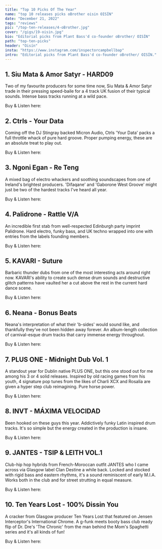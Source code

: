 ---
title: "Top 10 Picks Of The Year"
name: "top 10 releases picks oBrother oisin OISÍN"
date: "December 21, 2022"
tags: "reviews"
pic: "/top-ten-releases/4-oBrother.jpg"
cover: "/gigs/19-oisin.jpg"
bio: "Editorial picks from Plant Bass'd co-founder oBrother/ OISÍN"
path: "top-ten-picks"
header: "Oisín"
insta: "https://www.instagram.com/inspectorcampbellbap"
intro: "Editorial picks from Plant Bass'd co-founder oBrother/ OISÍN."
---

## 1. Siu Mata & Amor Satyr - HARD09

<div className="row display-flex align-items-center">
<div className="col clubGuide">
<Picture src="/top-ten-releases/oisin/1.jpg" alt="Siu Mata & Amor Satyr - HARD09" size={1200} />
</div>
<div className="col clubGuide">

Two of my favourite producers for some time now, Siu Mata & Amor Satyr trade in their pressing speed-baile for a 4 track UK fusion of their typical sounds. Intense bass tracks running at a wild pace.

Buy & Listen here: <HoverLink url="hardlinesounds.bandcamp.com/album/hard09" name="Bandcamp" external />

</div>
</div>

## 2. Ctrls - Your Data

<div className="row display-flex align-items-center">
<div className="col clubGuide">
<Picture src="/top-ten-releases/oisin/2.jpg" alt="Ctrls - Your Data cover art" size={1200} />
</div>
<div className="col clubGuide">

Coming off the DJ Stingray backed Micron Audio, Ctrls 'Your Data' packs a full throttle whack of pure hard groove. Proper pumping energy, these are an absolute treat to play out.

Buy & Listen here: <HoverLink url="ctrlscph.bandcamp.com/album/your-data" name="BandCamp" external />

</div>
</div>

## 3. Ngoni Egan - Re Teng

<div className="row display-flex align-items-center">
<div className="col clubGuide">
<Picture src="/top-ten-releases/oisin/3.jpg" alt="Ngoni Egan - Re Teng" size={1200} />
</div>
<div className="col clubGuide">

A mixed bag of electro whackers and soothing soundscapes from one of Ireland's brightest producers. 'Difaqane' and 'Gaborone West Groove' might just be two of the hardest tracks I've heard all year.

Buy & Listen here: <HoverLink url="ngoniegan.bandcamp.com/album/re-teng" name="BandCamp" external />

</div>
</div>

## 4. Palidrone - Rattle V/A

<div className="row display-flex align-items-center">
<div className="col clubGuide">
<Picture src="/top-ten-releases/oisin/4.jpg" alt="Palidrone - Rattle V/A" size={1200} />
</div>
<div className="col clubGuide">

An incredible first stab from well-respected Edinburgh party imprint Palidrone. Hard electro, funky bass, and UK techno wrapped into one with entries from the labels founding members.

Buy & Listen here: <HoverLink url="palidrone.bandcamp.com/album/rattle" name="BandCamp" external />

</div>
</div>

## 5. KAVARI - Suture

<div className="row display-flex align-items-center">
<div className="col clubGuide">
<Picture src="/top-ten-releases/oisin/5.jpg" alt="KAVARI - Suture" size={1200} />
</div>
<div className="col clubGuide">

Barbaric thunder dubs from one of the most interesting acts around right now. KAVARI's ability to create such dense drum sounds and destructive glitch patterns have vaulted her a cut above the rest in the current hard dance scene.

Buy & Listen here: <HoverLink url="kavarimusic.bandcamp.com/album/suture-ep" name="BandCamp" external />

</div>
</div>

## 6. Neana - Bonus Beats

<div className="row display-flex align-items-center">
<div className="col clubGuide">
<Picture src="/top-ten-releases/oisin/6.jpg" alt="Neana - Bonus Beats" size={1200} />
</div>
<div className="col clubGuide">

Neana's interpretation of what their 'b-sides' would sound like, and thankfully they've not been hidden away forever. An album-length collection of carnival-esque drum tracks that carry immense energy throughout.

Buy & Listen here: <HoverLink url="neana.bandcamp.com/album/bonus-beats" name="Bandcamp" external />

</div>
</div>

## 7. PLUS ONE - Midnight Dub Vol. 1

<div className="row display-flex align-items-center">
<div className="col clubGuide">
<Picture src="/top-ten-releases/oisin/7.jpg" alt="PLUS ONE - Midnight Dub Vol. 1" size={1200} />
</div>
<div className="col clubGuide">

A standout year for Dublin native PLUS ONE, but this one stood out for me among his 3 or 4 solid releases. Inspired by old racing games from his youth, 4 signature pop tunes from the likes of Charli XCX and Rosalía are given a hyper step club reimagining. Pure horse power.

Buy & Listen here: <HoverLink url="mattfinneganplusone.bandcamp.com/album/midnight-dub-vol-1" name="BandCamp" external />

</div>
</div>

## 8. INVT - MÁXIMA VELOCIDAD

<div className="row display-flex align-items-center">
<div className="col clubGuide">
<Picture src="/top-ten-releases/oisin/8.jpg" alt="INVT - MÁXIMA VELOCIDAD" size={1200} />
</div>
<div className="col clubGuide">

Been hooked on these guys this year. Addictively funky Latin inspired drum tracks. It's so simple but the energy created in the production is insane.

Buy & Listen here: <HoverLink url="invt.bandcamp.com/album/m-xima-velocidad" name="BandCamp" external />

</div>
</div>

## 9. JANTES - TSIP & LEITH VOL.1

<div className="row display-flex align-items-center">
<div className="col clubGuide">
<Picture src="/top-ten-releases/oisin/9.jpg" alt="JANTES - TSIP & LEITH VOL.1" size={1200} />
</div>
<div className="col clubGuide">

Club-hip hop hybrids from French-Moroccan outfit JANTES who I came across via Glasgow label Clan Destine a while back. Locked and stocked with rigid bass and eastern rhythms, it's a sound reminiscent of early M.I.A. Works both in the club and for street strutting in equal measure.

Buy & Listen here: <HoverLink url="jantes.bandcamp.com/album/tsip-leith-vol-1-2" name="BandCamp" external />

</div>
</div>

## 10. Ten Years Lost - 100% Dissin You

<div className="row display-flex align-items-center">
<div className="col clubGuide">
<Picture src="/top-ten-releases/oisin/10.jpg" alt="Ten Years Lost - 100% Dissin You" size={1200} />
</div>
<div className="col clubGuide">

A cracker from Glasgow producer Ten Years Lost that featured on Jensen Interceptor's International Chrome. A g-funk meets booty bass club ready flip of Dr. Dre's 'The Chronic' from the man behind the Mom's Spaghetti series and it's all kinds of fun!

Buy & Listen here: <HoverLink url="internationalchrome.bandcamp.com/track/100-dissin-you" name="BandCamp" external />

</div>
</div>
